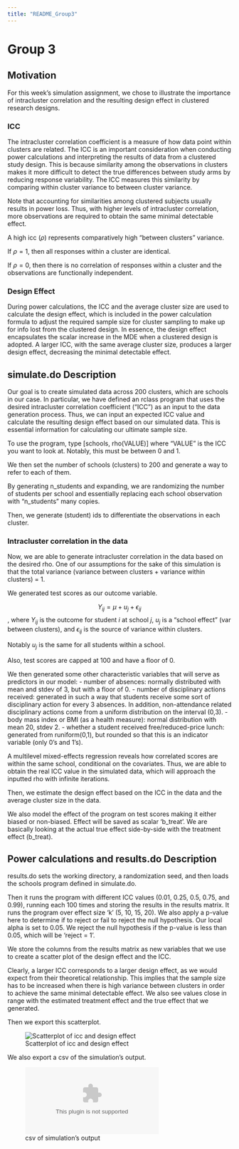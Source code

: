```yaml
---
title: "README_Group3"
---
```



# Group 3

## Motivation

For this week's simulation assignment, we chose to illustrate the importance of intracluster correlation and the resulting design effect in clustered research designs.

### ICC

The intracluster correlation coefficient is a measure of how data point within clusters are related. The ICC is an important consideration when conducting power calculations and interpreting the results of data from a clustered study design. This is because similarity among the observations in clusters makes it more difficult to detect the true differences between study arms by reducing response variability. The ICC measures this similarity by comparing within cluster variance to between cluster variance.

Note that accounting for similarities among clustered subjects usually results in power loss. Thus, with higher levels of intracluster correlation, more observations are required to obtain the same minimal detectable effect.

A high icc ($\rho$) represents comparatively high "between clusters" variance.

If $\rho=1$, then all responses within a cluster are identical.

If $\rho=0$, then there is no correlation of responses within a cluster and the observations are functionally independent.

### Design Effect

During power calculations, the ICC and the average cluster size are used to calculate the design effect, which is included in the power calculation formula to adjust the required sample size for cluster sampling to make up for info lost from the clustered design. In essence, the design effect encapsulates the scalar increase in the MDE when a clustered design is adopted. A larger ICC, with the same average cluster size, produces a larger design effect, decreasing the minimal detectable effect.

## simulate.do Description

Our goal is to create simulated data across 200 clusters, which are schools in our case. In particular, we have defined an rclass program that uses the desired intracluster correlation coefficient ("ICC") as an input to the data generation process. Thus, we can input an expected ICC value and calculate the resulting design effect based on our simulated data. This is essential information for calculating our ultimate sample size.

To use the program, type [schools, rho(VALUE)] where "VALUE" is the ICC you want to look at. Notably, this must be between 0 and 1.

We then set the number of schools (clusters) to 200 and generate a way to refer to each of them.

By generating n_students and expanding, we are randomizing the number of students per school and essentially replacing each school observation with "n_students" many copies.

Then, we generate (student) ids to differentiate the observations in each cluster.

### Intracluster correlation in the data

Now, we are able to generate intracluster correlation in the data based on the desired rho. One of our assumptions for the sake of this simulation is that the total variance (variance between clusters + variance within clusters) = 1.

We generated test scores as our outcome variable. 

$$Y_{ij} = \mu + u_j + \epsilon_{ij}$$,
where $Y_{ij}$ is the outcome for student $i$ at school $j$, $u_j$ is a "school effect" (var between clusters), and $\epsilon_{ij}$ is the source of variance within clusters.

Notably $u_j$ is the same for all students within a school.

Also, test scores are capped at 100 and have a floor of 0.

We then generated some other characteristic variables that will serve as predictors in our model:
- number of absences: normally distributed with mean and stdev of 3, but with a floor of 0.
- number of disciplinary actions received: generated in such a way that students receive some sort of disciplinary action for every 3 absences. In addition, non-attendance related disciplinary actions come from a uniform distribution on the interval (0,3).
- body mass index or BMI (as a health measure): normal distribution with mean 20, stdev 2.
- whether a student received free/reduced-price lunch: generated from runiform(0,1), but rounded so that this is an indicator variable (only 0's and 1's).

A multilevel mixed-effects regression reveals how correlated scores are within the same school, conditional on the covariates. Thus, we are able to obtain the real ICC value in the simulated data, which will approach the inputted rho with infinite iterations.

Then, we estimate the design effect based on the ICC in the data and the average cluster size in the data.

We also model the effect of the program on test scores making it either biased or non-biased. Effect will be saved as scalar 'b_treat'. We are basically looking at the actual true effect side-by-side with the treatment effect (b_treat). 


## Power calculations and results.do Description

results.do sets the working directory, a randomization seed, and then loads the schools program defined in simulate.do. 

Then it runs the program with different ICC values (0.01, 0.25, 0.5, 0.75, and 0.99), running each 100 times and storing the results in the results matrix. It runs the program over effect size 'k' (5, 10, 15, 20). We also apply a p-value here to determine if to reject or fail to reject the null hypothesis. Our local alpha is set to 0.05. We reject the null hypothesis if the p-value is less than 0.05, which will be 'reject = 1'.

We store the columns from the results matrix as new variables that we use to create a scatter plot of the design effect and the ICC. 

Clearly, a larger ICC corresponds to a larger design effect, as we would expect from their theoretical relationship. This implies that the sample size has to be increased when there is high variance between clusters in order to achieve the same minimal detectable effect. We also see values close in range with the estimated treatment effect and the true effect that we generated. 

Then we export this scatterplot.

![Scatterplot of icc and design effect](week8_design_icc_scatter.png)

We also export a csv of the simulation's output.

![csv of simulation's output](week8_rho_icc_design.csv)